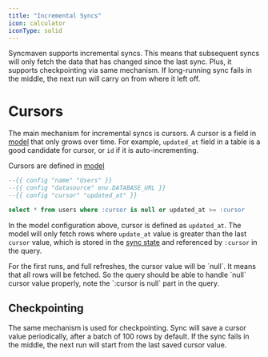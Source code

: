 ```yaml
---
title: "Incremental Syncs"
icon: calculator
iconType: solid
---
```


Syncmaven supports incremental syncs. This means that subsequent syncs will only fetch the data
that has changed since the last sync. Plus, it supports checkpointing via same mechanism. If
long-running sync fails in the middle, the next run will carry on from where it left off.

# Cursors

The main mechanism for incremental syncs is cursors. A cursor is a field in [model](/docs/models) that
only grows over time. For example, `updated_at` field in a table is a good candidate for cursor, or
`id` if it is auto-incrementing.

Cursors are defined in [model](/fundamentals/models)

```sql
--{{ config "name" "Users" }}
--{{ config "datasource" env.DATABASE_URL }}
--{{ config "cursor" "updated_at" }}

select * from users where :cursor is null or updated_at >= :cursor
```

In the model configuration above, cursor is defined as `updated_at`. The model will only fetch rows where `update_at`
value is greater than the last `cursor` value, which is stored in the [sync state](/fundamentals/state) and
referenced by `:cursor` in the query.

<Info>
  For the first runs, and full refreshes, the cursor value will be `null`. It means that all rows will be fetched.
  So the query should be able to handle `null` cursor value properly, note the `:cursor is null` part in the query.
</Info>

## Checkpointing

The same mechanism is used for checkpointing. Sync will save a cursor value periodically, after a batch of 100
rows by default. If the sync fails in the middle, the next run will start from the last saved cursor value.

